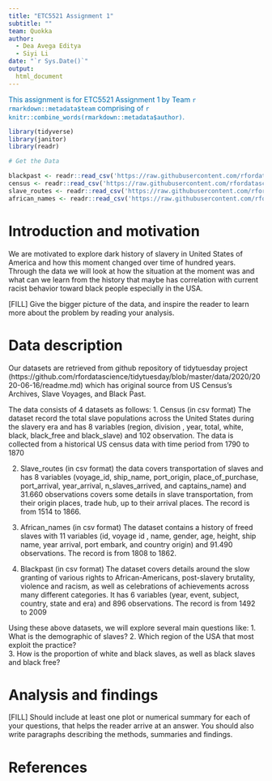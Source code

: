 ```yaml
---
title: "ETC5521 Assignment 1"
subtitle: ""
team: Quokka
author:
  - Dea Avega Editya
  - Siyi Li
date: "`r Sys.Date()`"
output: 
  html_document
---
```


[This assignment is for ETC5521 Assignment 1 by Team `r rmarkdown::metadata$team` comprising of `r knitr::combine_words(rmarkdown::metadata$author)`.]{style="color:#006DAE;"}

```r
library(tidyverse)
library(janitor)
library(readr)

```


```r
# Get the Data

blackpast <- readr::read_csv('https://raw.githubusercontent.com/rfordatascience/tidytuesday/master/data/2020/2020-06-16/blackpast.csv')
census <- readr::read_csv('https://raw.githubusercontent.com/rfordatascience/tidytuesday/master/data/2020/2020-06-16/census.csv')
slave_routes <- readr::read_csv('https://raw.githubusercontent.com/rfordatascience/tidytuesday/master/data/2020/2020-06-16/slave_routes.csv')
african_names <- readr::read_csv('https://raw.githubusercontent.com/rfordatascience/tidytuesday/master/data/2020/2020-06-16/african_names.csv')

```


# Introduction and motivation

We are motivated to explore dark history of slavery in United States of America and how this moment changed over time of hundred years. Through the data we will look at how the situation at the moment was and what can we learn from the history that maybe has correlation with current racist behavior toward black people especially in the USA.

[FILL] Give the bigger picture of the data, and inspire the reader to learn more about the problem by reading your analysis. 

# Data description

<!-- Write your data description under the header “Data description” in index.Rmd. A data description should tell the reader the source of the data, and detail the structure of the data, including variables, time frame of collection, collection methods. -->

Our datasets are retrieved from github repository of tidytuesday project (https://github.com/rfordatascience/tidytuesday/blob/master/data/2020/2020-06-16/readme.md) which has original source from US Census's Archives, Slave Voyages, and Black Past. 

The data consists of 4 datasets as follows:
1. Census (in csv format)
  The dataset record the total slave populations across the United States during the slavery era and has 8 variables (region, division , year, total, white, black, black_free and black_slave) and 102 observation. The data is collected from a historical US census data with time period from 1790 to 1870 

2. Slave_routes (in csv format) 
  the data covers transportation of slaves and has 8 variables (voyage_id, ship_name, port_origin, place_of_purchase, port_arrival, year_arrival, n_slaves_arrived, and captains_name) and 31.660 observations covers some details in slave transportation, from their origin places, trade hub, up to their arrival places. The record is from 1514 to 1866.
  
3. African_names (in csv format)
  The dataset contains a history of freed slaves with 11 variables (id, voyage id , name, gender, age, height, ship name, year arrival, port embark, and country origin) and 91.490 observations. The record is from 1808 to 1862.

4. Blackpast (in csv format)
  The dataset covers details around the slow granting of various rights to African-Americans, post-slavery brutality, violence and racism, as well as celebrations of achievements across many different categories. It has 6 variables (year, event, subject, country, state and era) and 896 observations. The record is from 1492 to 2009

Using these above datasets, we will explore several main questions like:
1. What is the demographic of slaves?
2. Which region of the USA that most exploit the practice?   
3. How is the proportion of white and black slaves, as well as black slaves and black free?


# Analysis and findings

<!-- Brainstorm what questions would be possible to answer with this data (and only this data). Articulate the primary question, and then three secondary questions. -->

[FILL] Should include at least one plot or numerical summary for each of your questions, that helps the reader arrive at an answer. You should also write paragraphs describing the methods, summaries and findings. 

# References
